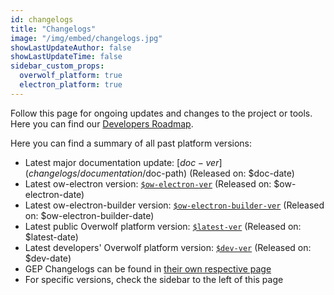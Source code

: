 ```yaml
---
id: changelogs
title: "Changelogs"
image: "/img/embed/changelogs.jpg"
showLastUpdateAuthor: false
showLastUpdateTime: false
sidebar_custom_props:
  overwolf_platform: true
  electron_platform: true
---
```


Follow this page for ongoing updates and changes to the project or tools.
Here you can find our [Developers Roadmap](https://trello.com/b/1V10E4IB/overwolf-roadmap).

Here you can find a summary of all past platform versions:
* Latest major documentation update: [$doc-ver](changelogs/documentation/$doc-path) (Released on: $doc-date)
* Latest ow-electron version: [`$ow-electron-ver`](changelogs/electron-platform/ow-electron/$ow-electron-path) (Released on: $ow-electron-date)
* Latest ow-electron-builder version: [`$ow-electron-builder-ver`](changelogs/electron-platform/ow-electron-builder/$ow-electron-builder-path) (Released on: $ow-electron-builder-date)
* Latest public Overwolf platform version: [`$latest-ver`](changelogs/overwolf-platform/$latest-path/$latest-ver) (Released on: $latest-date)
* Latest developers' Overwolf platform version: [`$dev-ver`](changelogs/overwolf-platform/$dev-path/$dev-ver) (Released on: $dev-date)
* GEP Changelogs can be found in [their own respective page](changelogs/gep-changelogs)
* For specific versions, check the sidebar to the left of this page